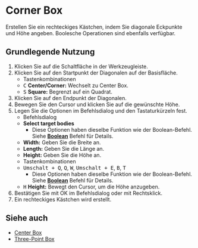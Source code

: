 
# Corner Box

<Reference shortcut='Umschalt + B' command='Corner Box' button='Werkzeugleiste' />

Erstellen Sie ein rechteckiges Kästchen, indem Sie diagonale Eckpunkte und Höhe angeben. Boolesche Operationen sind ebenfalls verfügbar.

## Grundlegende Nutzung

1. Klicken Sie auf die Schaltfläche <ButtonIcon type="button-corner-box" /> in der Werkzeugleiste.
2. Klicken Sie auf den Startpunkt der Diagonalen auf der Basisfläche.
   - <Kst>Tastenkombinationen</Kst>
   - <kbd>C</kbd> **Center/Corner:** Wechselt zu Center Box.
   - <kbd>S</kbd> **Square:** Begrenzt auf ein Quadrat.
3. Klicken Sie auf den Endpunkt der Diagonalen.
4. Bewegen Sie den Cursor und klicken Sie auf die gewünschte Höhe.
5. Legen Sie die Optionen im Befehlsdialog und den Tastaturkürzeln fest.
   - <Kst>Befehlsdialog</Kst>
   - **Select target bodies**
      - Diese Optionen haben dieselbe Funktion wie der Boolean-Befehl. Siehe [**Boolean**](../solid/boolean) Befehl für Details.
   - **Width:** Geben Sie die Breite an.
   - **Length:** Geben Sie die Länge an.
   - **Height:** Geben Sie die Höhe an.
   - <Kst>Tastenkombinationen</Kst>
   - <kbd>Umschalt + Q</kbd>, <kbd>Q</kbd>, <kbd>W</kbd>, <kbd>Umschalt + E</kbd>, <kbd>B</kbd>, <kbd>T</kbd>
      - Diese Optionen haben dieselbe Funktion wie der Boolean-Befehl. Siehe [**Boolean**](../solid/boolean) Befehl für Details.
   - <kbd>H</kbd> **Height:** Bewegt den Cursor, um die Höhe anzugeben.
6. Bestätigen Sie mit OK im Befehlsdialog oder mit Rechtsklick.
7. Ein rechteckiges Kästchen wird erstellt.

<VideoPlayer fileName="corner-box"/>

## Siehe auch
- [Center Box](./center-box)
- [Three-Point Box](./three-point-box)